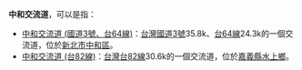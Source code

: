 '''中和交流道'''，可以是指：
*[[中和交流道_(國道3號、台64線)|中和交流道 (國道3號、台64線)]]：[[台灣|台灣]][[福爾摩沙高速公路|國道3號]]35.8k、[[台64線|台64線]]24.3k的一個交流道，位於[[新北市|新北市]][[中和區|中和區]]。
*[[中和交流道_(台82線)|中和交流道 (台82線)]]：[[台灣|台灣]][[台82線|台82線]]30.6k的一個交流道，位於[[嘉義縣|嘉義縣]][[水上鄉|水上鄉]]。

{{Disambiguation|Cat=五字交流道消歧义}}